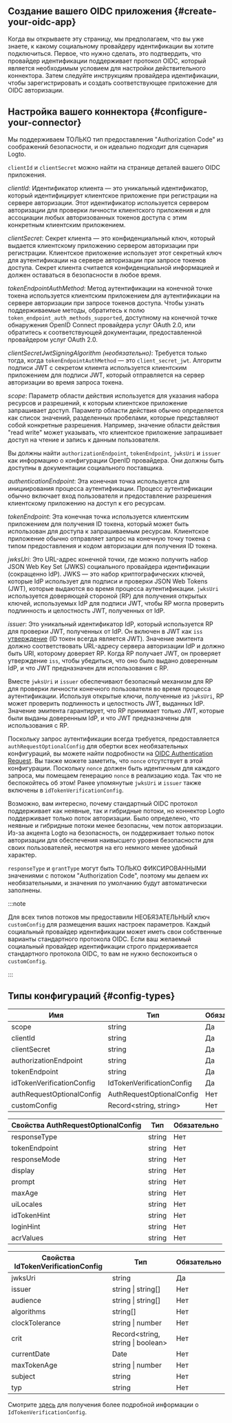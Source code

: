 ## Создание вашего OIDC приложения \{#create-your-oidc-app}

Когда вы открываете эту страницу, мы предполагаем, что вы уже знаете, к какому социальному провайдеру идентификации вы хотите подключиться. Первое, что нужно сделать, это подтвердить, что провайдер идентификации поддерживает протокол OIDC, который является необходимым условием для настройки действительного коннектора. Затем следуйте инструкциям провайдера идентификации, чтобы зарегистрировать и создать соответствующее приложение для OIDC авторизации.

## Настройка вашего коннектора \{#configure-your-connector}

Мы поддерживаем ТОЛЬКО тип предоставления "Authorization Code" из соображений безопасности, и он идеально подходит для сценария Logto.

`clientId` и `clientSecret` можно найти на странице деталей вашего OIDC приложения.

_clientId_: Идентификатор клиента — это уникальный идентификатор, который идентифицирует клиентское приложение при регистрации на сервере авторизации. Этот идентификатор используется сервером авторизации для проверки личности клиентского приложения и для ассоциации любых авторизованных токенов доступа с этим конкретным клиентским приложением.

_clientSecret_: Секрет клиента — это конфиденциальный ключ, который выдается клиентскому приложению сервером авторизации при регистрации. Клиентское приложение использует этот секретный ключ для аутентификации на сервере авторизации при запросе токенов доступа. Секрет клиента считается конфиденциальной информацией и должен оставаться в безопасности в любое время.

_tokenEndpointAuthMethod_: Метод аутентификации на конечной точке токена используется клиентским приложением для аутентификации на сервере авторизации при запросе токенов доступа. Чтобы узнать поддерживаемые методы, обратитесь к полю `token_endpoint_auth_methods_supported`, доступному на конечной точке обнаружения OpenID Connect провайдера услуг OAuth 2.0, или обратитесь к соответствующей документации, предоставленной провайдером услуг OAuth 2.0.

_clientSecretJwtSigningAlgorithm (необязательно)_: Требуется только тогда, когда `tokenEndpointAuthMethod` — это `client_secret_jwt`. Алгоритм подписи JWT с секретом клиента используется клиентским приложением для подписи JWT, который отправляется на сервер авторизации во время запроса токена.

_scope_: Параметр области действия используется для указания набора ресурсов и разрешений, к которым клиентское приложение запрашивает доступ. Параметр области действия обычно определяется как список значений, разделенных пробелами, которые представляют собой конкретные разрешения. Например, значение области действия "read write" может указывать, что клиентское приложение запрашивает доступ на чтение и запись к данным пользователя.

Вы должны найти `authorizationEndpoint`, `tokenEndpoint`, `jwksUri` и `issuer` как информацию о конфигурации OpenID провайдера. Они должны быть доступны в документации социального поставщика.

_authenticationEndpoint_: Эта конечная точка используется для инициирования процесса аутентификации. Процесс аутентификации обычно включает вход пользователя и предоставление разрешения клиентскому приложению на доступ к его ресурсам.

_tokenEndpoint_: Эта конечная точка используется клиентским приложением для получения ID токена, который может быть использован для доступа к запрашиваемым ресурсам. Клиентское приложение обычно отправляет запрос на конечную точку токена с типом предоставления и кодом авторизации для получения ID токена.

_jwksUri_: Это URL-адрес конечной точки, где можно получить набор JSON Web Key Set (JWKS) социального провайдера идентификации (сокращенно IdP). JWKS — это набор криптографических ключей, которые IdP использует для подписи и проверки JSON Web Tokens (JWT), которые выдаются во время процесса аутентификации. `jwksUri` используется доверяющей стороной (RP) для получения открытых ключей, используемых IdP для подписи JWT, чтобы RP могла проверить подлинность и целостность JWT, полученных от IdP.

_issuer_: Это уникальный идентификатор IdP, который используется RP для проверки JWT, полученных от IdP. Он включен в JWT как `iss` [утверждение](https://www.rfc-editor.org/rfc/rfc7519#section-4) (ID токен всегда является JWT). Значение эмитента должно соответствовать URL-адресу сервера авторизации IdP и должно быть URI, которому доверяет RP. Когда RP получает JWT, он проверяет утверждение `iss`, чтобы убедиться, что оно было выдано доверенным IdP, и что JWT предназначен для использования с RP.

Вместе `jwksUri` и `issuer` обеспечивают безопасный механизм для RP для проверки личности конечного пользователя во время процесса аутентификации. Используя открытые ключи, полученные из `jwksUri`, RP может проверить подлинность и целостность JWT, выданных IdP. Значение эмитента гарантирует, что RP принимает только JWT, которые были выданы доверенным IdP, и что JWT предназначены для использования с RP.

Поскольку запрос аутентификации всегда требуется, предоставляется `authRequestOptionalConfig` для обертки всех необязательных конфигураций, вы можете найти подробности на [OIDC Authentication Request](https://openid.net/specs/openid-connect-core-1_0.html#AuthRequest). Вы также можете заметить, что `nonce` отсутствует в этой конфигурации. Поскольку `nonce` должен быть идентичным для каждого запроса, мы помещаем генерацию `nonce` в реализацию кода. Так что не беспокойтесь об этом! Ранее упомянутые `jwksUri` и `issuer` также включены в `idTokenVerificationConfig`.

Возможно, вам интересно, почему стандартный OIDC протокол поддерживает как неявные, так и гибридные потоки, но коннектор Logto поддерживает только поток авторизации. Было определено, что неявные и гибридные потоки менее безопасны, чем поток авторизации. Из-за акцента Logto на безопасность, он поддерживает только поток авторизации для обеспечения наивысшего уровня безопасности для своих пользователей, несмотря на его немного менее удобный характер.

`responseType` и `grantType` могут быть ТОЛЬКО ФИКСИРОВАННЫМИ значениями с потоком "Authorization Code", поэтому мы делаем их необязательными, и значения по умолчанию будут автоматически заполнены.

:::note

Для всех типов потоков мы предоставили НЕОБЯЗАТЕЛЬНЫЙ ключ `customConfig` для размещения ваших настроек параметров.
Каждый социальный провайдер идентификации может иметь свои собственные варианты стандартного протокола OIDC. Если ваш желаемый социальный провайдер идентификации строго придерживается стандартного протокола OIDC, то вам не нужно беспокоиться о `customConfig`.

:::

## Типы конфигураций \{#config-types}

| Имя                       | Тип                       | Обязательно |
| ------------------------- | ------------------------- | ----------- |
| scope                     | string                    | Да          |
| clientId                  | string                    | Да          |
| clientSecret              | string                    | Да          |
| authorizationEndpoint     | string                    | Да          |
| tokenEndpoint             | string                    | Да          |
| idTokenVerificationConfig | IdTokenVerificationConfig | Да          |
| authRequestOptionalConfig | AuthRequestOptionalConfig | Нет         |
| customConfig              | Record\<string, string>   | Нет         |

| Свойства AuthRequestOptionalConfig | Тип    | Обязательно |
| ---------------------------------- | ------ | ----------- |
| responseType                       | string | Нет         |
| tokenEndpoint                      | string | Нет         |
| responseMode                       | string | Нет         |
| display                            | string | Нет         |
| prompt                             | string | Нет         |
| maxAge                             | string | Нет         |
| uiLocales                          | string | Нет         |
| idTokenHint                        | string | Нет         |
| loginHint                          | string | Нет         |
| acrValues                          | string | Нет         |

| Свойства IdTokenVerificationConfig | Тип                                | Обязательно |
| ---------------------------------- | ---------------------------------- | ----------- |
| jwksUri                            | string                             | Да          |
| issuer                             | string \| string[]                 | Нет         |
| audience                           | string \| string[]                 | Нет         |
| algorithms                         | string[]                           | Нет         |
| clockTolerance                     | string \| number                   | Нет         |
| crit                               | Record\<string, string \| boolean> | Нет         |
| currentDate                        | Date                               | Нет         |
| maxTokenAge                        | string \| number                   | Нет         |
| subject                            | string                             | Нет         |
| typ                                | string                             | Нет         |

Смотрите [здесь](https://github.com/panva/jose/blob/main/docs/jwt/verify/interfaces/JWTVerifyOptions.md) для получения более подробной информации о `IdTokenVerificationConfig`.

